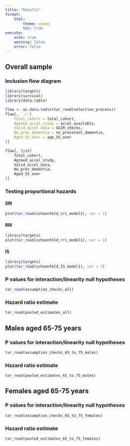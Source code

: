 ```yaml
---
title: "Results"
format:
    html:
        theme: cosmo
        toc: true
execute:
    echo: true
    warning: false
    error: false
---
```


::: {.panel-tabset}

## Overall sample

### Inclusion flow diagram

```r
library(targets)
library(survival)
library(data.table)

flow <- as.data.table(tar_read(selection_process))
flow[, `:=`(
    Total_cohort = total_cohort,
    Agreed_accel_study = accel_available,
    Valid_accel_data = GGIR_checks,
    No_prev_dementia = no_prevalent_dementia,
    Aged_55_over = age_55_over
)]

flow[, list(
    Total_cohort,
    Agreed_accel_study,
    Valid_accel_data,
    No_prev_dementia,
    Aged_55_over
)]

```

### Testing proportional hazards

#### SRI

```r
plot(tar_read(schoenfeld_sri_model1), var = 1)
```

#### RRI

```r
library(targets)
plot(tar_read(schoenfeld_rri_model1), var = 1)
```

#### IS

```r
library(targets)
plot(tar_read(schoenfeld_IS_model1), var = 1)
```

### P values for interaction/linearity null hypotheses

```r
tar_read(assumption_checks_all)
```

### Hazard ratio estimate

```r
tar_read(pooled_estimates_all)
```

## Males aged 65-75 years
### P values for interaction/linearity null hypotheses

```r
tar_read(assumption_checks_65_to_75_males)
```

### Hazard ratio estimate

```r
tar_read(pooled_estimates_65_to_75_males)
```

## Females aged 65-75 years
### P values for interaction/linearity null hypotheses

```r
tar_read(assumption_checks_65_to_75_females)
```

### Hazard ratio estimate

```r
tar_read(pooled_estimates_65_to_75_females)
```

:::